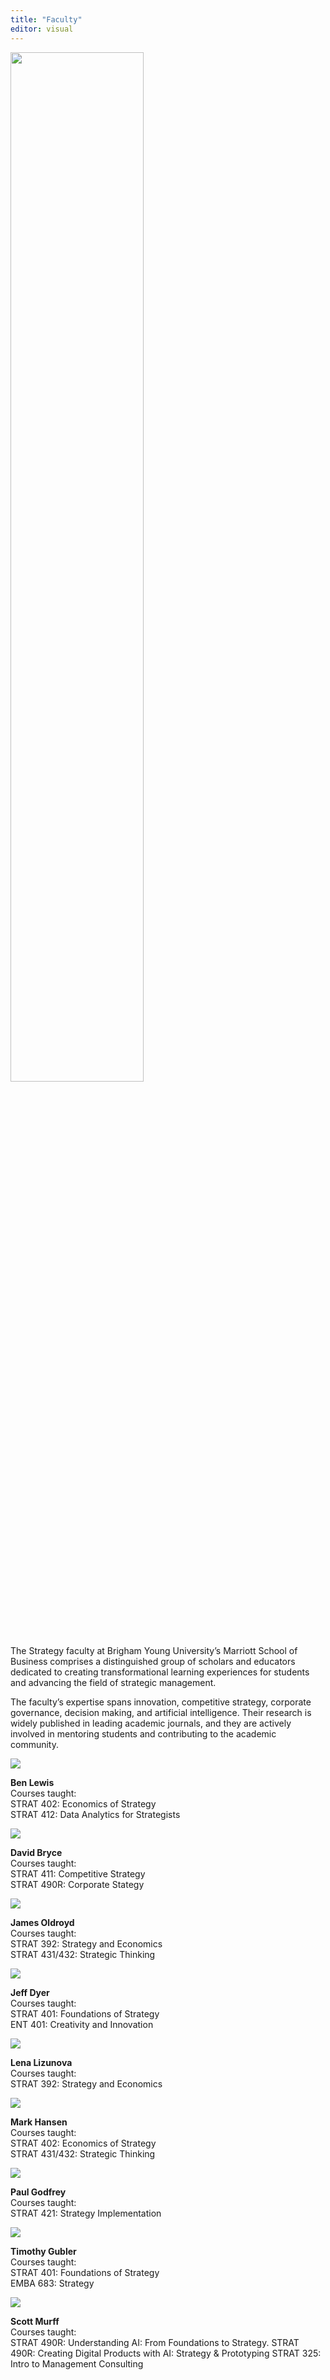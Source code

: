 ```yaml
---
title: "Faculty"
editor: visual
---
```


![](images/Strategy_Centered_blue_grey.png){fig-align="center" width="65%"}

The Strategy faculty at Brigham Young University's Marriott School of Business comprises a distinguished group of scholars and educators dedicated to creating transformational learning experiences for students and advancing the field of strategic management. 

The faculty's expertise spans innovation, competitive strategy, corporate governance, decision making, and artificial intelligence. Their research is widely published in leading academic journals, and they are actively involved in mentoring students and contributing to the academic community.

:::: {.presidency-grid}

::: {.profile-card}
::: {.profile-image}
![](images/ben.jpeg)
:::
::: {.profile-info}
**Ben Lewis**  
Courses taught:  
STRAT 402: Economics of Strategy  
STRAT 412: Data Analytics for Strategists
:::
:::

::: {.profile-card}
::: {.profile-image}
![](images/dave.jpeg)
:::
::: {.profile-info}
**David Bryce**  
Courses taught:  
STRAT 411: Competitive Strategy  
STRAT 490R: Corporate Stategy
:::
:::

::: {.profile-card}
::: {.profile-image}
![](images/jim.jpeg)
:::
::: {.profile-info}
**James Oldroyd**  
Courses taught:  
STRAT 392: Strategy and Economics  
STRAT 431/432: Strategic Thinking
:::
:::

::: {.profile-card}
::: {.profile-image}
![](images/jeff.jpeg)
:::
::: {.profile-info}
**Jeff Dyer**  
Courses taught:  
STRAT 401: Foundations of Strategy  
ENT 401: Creativity and Innovation  
:::
:::

::: {.profile-card}
::: {.profile-image}
![](images/lena.jpeg)
:::
::: {.profile-info}
**Lena Lizunova**  
Courses taught:  
STRAT 392: Strategy and Economics  
:::
:::

::: {.profile-card}
::: {.profile-image}
![](images/mark.jpeg)
:::
::: {.profile-info}
**Mark Hansen**  
Courses taught:  
STRAT 402: Economics of Strategy  
STRAT 431/432: Strategic Thinking
:::
:::

::: {.profile-card}
::: {.profile-image}
![](images/paul.jpeg)
:::
::: {.profile-info}
**Paul Godfrey**  
Courses taught:  
STRAT 421: Strategy Implementation  
:::
:::

::: {.profile-card}
::: {.profile-image}
![](images/tim.jpeg)
:::
::: {.profile-info}
**Timothy Gubler**  
Courses taught:  
STRAT 401: Foundations of Strategy  
EMBA 683: Strategy
:::
:::

::: {.profile-card}
::: {.profile-image}
![](images/scott.jpeg)
:::
::: {.profile-info}
**Scott Murff**  
Courses taught:  
STRAT 490R: Understanding AI: From Foundations to Strategy. 
STRAT 490R: Creating Digital Products with AI: Strategy & Prototyping
STRAT 325: Intro to Management Consulting
:::
:::

::::
